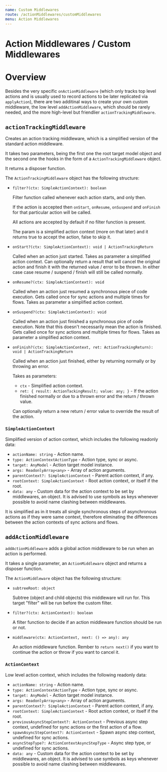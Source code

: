 ```yaml
---
name: Custom Middlewares
route: /actionMiddlewares/customMiddlewares
menu: Action Middlewares
---
```


# Action Middlewares / Custom Middlewares

# Overview

Besides the very specific `onActionMiddleware` (which only tracks top level actions and is usually used to record actions to be later replicated via `applyAction`), there are two additinal ways to create your own custom middleware, the low level `addActionMiddleware`, which should be rarely needed, and the more high-level but friendlier `actionTrackingMiddleware`.

## `actionTrackingMiddleware`

Creates an action tracking middleware, which is a simplified version of the standard action middleware.

It takes two parameters, being the first one the root target model object and the second one the hooks in the form of a `ActionTrackingMiddleware` object.

It returns a disposer function.

The `ActionTrackingMiddleware` object has the following structure:

- `filter?(ctx: SimpleActionContext): boolean`

  Filter function called whenever each action starts, and only then.

  If the action is accepted then `onStart`, `onResume`, `onSuspend` and `onFinish` for that particular action will be called.

  All actions are accepted by default if no filter function is present.

  The param is a simplified action context (more on that later) and it returns true to accept the action, false to skip it.

- `onStart?(ctx: SimpleActionContext): void | ActionTrackingReturn`

  Called when an action just started.
  Takes as parameter a simplified action context.
  Can optionally return a result that will cancel the original action and finish it with the returned value / error to be thrown. In either case case resume / suspend / finish will still be called normally.

- `onResume?(ctx: SimpleActionContext): void`

  Called when an action just resumed a synchronous piece of code execution.
  Gets called once for sync actions and multiple times for flows.
  Takes as parameter a simplified action context.

- `onSuspend?(ctx: SimpleActionContext): void`

  Called when an action just finished a synchronous pice of code execution.
  Note that this doesn't necessarily mean the action is finished.
  Gets called once for sync actions and multiple times for flows.
  Takes as parameter a simplified action context.

- `onFinish?(ctx: SimpleActionContext, ret: ActionTrackingReturn): void | ActionTrackingReturn`

  Called when an action just finished, either by returning normally or by throwing an error.

  Takes as parameters:

  - `ctx` - Simplified action context.
  - `ret: { result: ActionTackingResult; value: any; }` - If the action finished normally or due to a thrown error and the return / thrown value.

  Can optionally return a new return / error value to override the result of the action.

### `SimpleActionContext`

Simplified version of action context, which includes the following readonly data:

- `actionName: string` - Action name.
- `type: ActionContextActionType` - Action type, sync or async.
- `target: AnyModel` - Action target model instance.
- `args: ReadonlyArray<any>` - Array of action arguments.
- `parentContext?: SimpleActionContext` - Parent action context, if any.
- `rootContext: SimpleActionContext` - Root action context, or itself if the root.
- `data: any` - Custom data for the action context to be set by middlewares, an object. It is advised to use symbols as keys whenever possible to avoid name clashing between middlewares.

It is simplified as in it treats all single synchronous steps of asynchronous actions as if they were same context, therefore eliminating the differences between the action contexts of sync actions and flows.

## `addActionMiddleware`

`addActionMiddleware` adds a global action middleware to be run when an action is performed.

It takes a single parameter, an `ActionMiddleware` object and returns a disposer function.

The `ActionMiddleware` object has the following structure:

- `subtreeRoot: object`

  Subtree (object and child objects) this middleware will run for. This target "filter" will be run before the custom filter.

- `filter?(ctx: ActionContext): boolean`

  A filter function to decide if an action middleware function should be run or not.

- `middleware(ctx: ActionContext, next: () => any): any`

  An action middleware function. Rember to `return next()` if you want to continue the action or throw if you want to cancel it.

### `ActionContext`

Low level action context, which includes the following readonly data:

- `actionName: string` - Action name.
- `type: ActionContextActionType` - Action type, sync or async.
- `target: AnyModel` - Action target model instance.
- `args: ReadonlyArray<any>` - Array of action arguments.
- `parentContext?: SimpleActionContext` - Parent action context, if any.
- `rootContext: SimpleActionContext` - Root action context, or itself if the root.
- `previousAsyncStepContext?: ActionContext` - Previous async step context, undefined for sync actions or the first action of a flow.
- `spawnAsyncStepContext?: ActionContext` - Spawn async step context, undefined for sync actions.
- `asyncStepType?: ActionContextAsyncStepType` - Async step type, or undefined for sync actions.
- `data: any` - Custom data for the action context to be set by middlewares, an object. It is advised to use symbols as keys whenever possible to avoid name clashing between middlewares.
